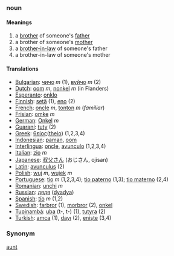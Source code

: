 ===noun===
====Meanings====
#a [[brother]] of someone's [[father]]
#a brother of someone's [[mother]]
#a [[brother-in-law]] of someone's father
#a brother-in-law of someone's mother
====Translations====
*[[Bulgarian]]: [[чичо]] ''m'' (1), [[вуйчо]] ''m'' (2)
*[[Dutch]]: [[oom]] ''m'', [[nonkel]] ''m'' (in Flanders)
*[[Esperanto]]: [[onklo]]
*[[Finnish]]: [[setä]] (1), [[eno]] (2)
*[[French]]: [[oncle]] ''m'', [[tonton]] ''m'' (''familiar'')
*[[Frisian]]: [[omke]] ''m''
*[[German]]: [[Onkel]] ''m''
*[[Guaraní]]: [[tuty]] (2)
*[[Greek]]: [[θείος]]([[theio]]) (1,2,3,4)
*[[Indonesian]]: [[paman]], [[oom]]
*[[Interlingua]]: [[oncle]], [[avunculo]] (1,2,3,4)
*[[Italian]]: [[zio]] ''m''
*[[Japanese]]: [[叔父さん]] (おじさん, ojisan)
*[[Latin]]: [[avunculus]] (2)
*[[Polish]]: [[wuj]] ''m'', [[wujek]] ''m''
*[[Portuguese]]: [[tio]] ''m'' (1,2,3,4); [[tio paterno]] (1,3); [[tio materno]] (2,4)
*[[Romanian]]: [[unchi]] ''m''
*[[Russian]]: [[дядя]] ([[dyadya]])
*[[Spanish]]: [[tío]] ''m'' (1,2)
*[[Swedish]]: [[farbror]] (1), [[morbror]] (2), [[onkel]]
*[[Tupinambá]]: [[uba]] (t-, t-) (1), [[tutyra]] (2)
*[[Turkish]]: [[amca]] (1), [[dayı]] (2), [[enişte]] (3,4)

===Synonym===

[[aunt]]